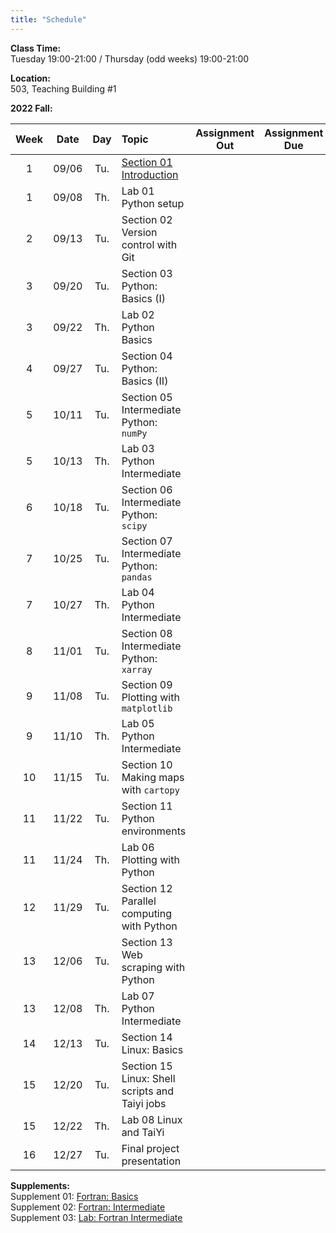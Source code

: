 ---
title: "Schedule"
---
**Class Time:**   
Tuesday 19:00-21:00 / Thursday (odd weeks) 19:00-21:00

**Location:**   
503, Teaching Building #1   

**2022 Fall:**

|Week|Date |Day | Topic                                                                           | Assignment Out        | Assignment Due  |
|:--:|:---:|:--:|:--------------------------------------------------------------------------------|:---------------------:|:---------------:|
|1   |09/06|Tu. |[Section 01 Introduction](https://zhu-group.github.io/ese5023/Section_01.html)   |                       |                 |
|1   |09/08|Th. |Lab 01 Python setup                                             |                       |                 |
|2   |09/13|Tu. |Section 02 Version control with Git                             |                       |                 |
|3   |09/20|Tu. |Section 03 Python: Basics (I)                                   |                       |                 |
|3   |09/22|Th. |Lab 02  Python Basics                                           |                       |                 |
|4   |09/27|Tu. |Section 04 Python: Basics (II)                                  |                       |                 |
|5   |10/11|Tu. |Section 05 Intermediate Python: `numPy`                         |                       |                 |
|5   |10/13|Th. |Lab 03  Python Intermediate                                     |                       |                 |
|6   |10/18|Tu. |Section 06 Intermediate Python: `scipy`                         |                       |                 |
|7   |10/25|Tu. |Section 07 Intermediate Python: `pandas`                        |                       |                 |
|7   |10/27|Th. |Lab 04  Python Intermediate                                     |                       |                 |
|8   |11/01|Tu. |Section 08 Intermediate Python: `xarray`                        |                       |                 |
|9   |11/08|Tu. |Section 09 Plotting with `matplotlib`                           |                       |                 |
|9   |11/10|Th. |Lab 05  Python Intermediate                                     |                       |                 |
|10  |11/15|Tu. |Section 10 Making maps with `cartopy`                           |                       |                 |
|11  |11/22|Tu. |Section 11 Python environments                                  |                       |                 |
|11  |11/24|Th. |Lab 06 Plotting with Python                                     |                       |                 |
|12  |11/29|Tu. |Section 12 Parallel computing with Python                       |                       |                 |
|13  |12/06|Tu. |Section 13 Web scraping with Python                             |                       |                 |
|13  |12/08|Th. |Lab 07 Python Intermediate                                      |                       |                 |
|14  |12/13|Tu. |Section 14 Linux: Basics                                        |                       |                 |
|15  |12/20|Tu. |Section 15 Linux: Shell scripts and Taiyi jobs                  |                       |                 |  
|15  |12/22|Th. |Lab 08 Linux and TaiYi                                          |                       |                 |
|16  |12/27|Tu. |Final project presentation                                      |                       |                 |

**Supplements:**  
Supplement 01: [Fortran: Basics](https://zhu-group.github.io/ese5023/Sup_01.html)  
Supplement 02: [Fortran: Intermediate](https://zhu-group.github.io/ese5023/Sup_02.html)  
Supplement 03: [Lab: Fortran Intermediate](https://zhu-group.github.io/ese5023/Sup_03.html)  